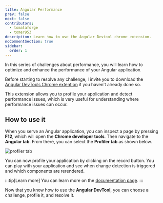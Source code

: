 ```yaml
---
title: Angular Performance
prev: false
next: false
contributors:
  - tomalaforge
  - tomer953
description: Learn how to use the Angular Devtool chrome extension.
noCommentSection: true
sidebar:
  order: 1
---
```



In this series of challenges about performance, you will learn how to optimize and enhance the performance of your Angular application.

Before starting to resolve any challenge, I invite you to download the [Angular DevTools Chrome extention](https://chrome.google.com/webstore/detail/angular-devtools/ienfalfjdbdpebioblfackkekamfmbnh) if you haven't already done so.

This extension allows you to profile your application and detect performance issues, which is very useful for understanding where performance issues can occur.

## How to use it

When you serve an Angular application, you can inspect a page by pressing <b>F12</b>, which will open the <b>Chrome developer tools</b>. Then navigate to the <b>Angular tab</b>. From there, you can select the <b>Profiler tab</b> as shown below.

![profiler tab](../../../../assets/performance/profiler-tab.png 'Profiler tab')

You can now profile your application by clicking on the record button. You can play with your application and see when change detection is triggered and which components are rerendered.

:::tip[Learn more]
You can learn more on the [documentation page](https://angular.io/guide/devtools).
:::

Now that you know how to use the <b>Angular DevTool</b>, you can choose a challenge, profile it, and resolve it.

<LinkCard
  title="🟢 Default vs OnPush"
  description="Learn the difference between Default and OnPush change detection strategies."
  href="/challenges/performance/34-default-vs-onpush/"
/>

<LinkCard
  title="🟢 Memoization"
  description="Learn the power of pure pipes."
  href="/challenges/performance/35-memoization/"
/>

<LinkCard
  title="🟠 Optimize Change Detection"
  description="Learn how to remove zone pollution."
  href="/challenges/performance/12-optimize-change-detection/"
/>
